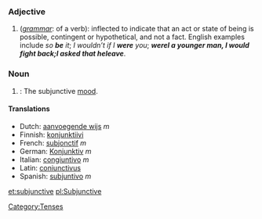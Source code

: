 ===Adjective===
#(''[[grammar]]'': of a verb): inflected to indicate that an act or state of being is possible, contingent or hypothetical, and not a fact. English examples include ''so '''be''' it''; ''I wouldn’t if I '''were''' you''; '''''were''' I a younger man, I would fight back''; ''I asked that he '''leave'''''.

===Noun===
#{{grammar}}: The subjunctive [[mood]].

====Translations====

*Dutch: [[aanvoegende wijs]] ''m''
*Finnish: [[konjunktiivi]] 
*French: [[subjonctif]] ''m''
*German: [[Konjunktiv]] ''m''
*Italian: [[congiuntivo]] ''m''
*Latin: [[coniunctivus]]
*Spanish: [[subjuntivo]] ''m''

[[Category:Tenses]]

[[et:subjunctive]]
[[pl:Subjunctive]]